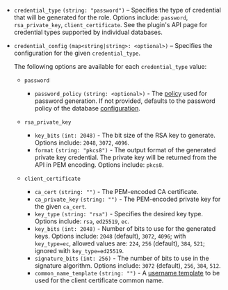 - `credential_type` `(string: "password")` – Specifies the type of credential that
  will be generated for the role. Options include: `password`, `rsa_private_key`, `client_certificate`.
  See the plugin's API page for credential types supported by individual databases.

- `credential_config` `(map<string|string>: <optional>)` – Specifies the configuration
  for the given `credential_type`.

  The following options are available for each `credential_type` value:

  - `password`
    - `password_policy` `(string: <optional>)` - The [policy](/vault/docs/concepts/password-policies)
      used for password generation. If not provided, defaults to the password policy of the
      database [configuration](/vault/api-docs/secret/databases#password_policy).

  - `rsa_private_key`
    - `key_bits` `(int: 2048)` - The bit size of the RSA key to generate. Options include:
      `2048`, `3072`, `4096`.
    - `format` `(string: "pkcs8")` - The output format of the generated private key
      credential. The private key will be returned from the API in PEM encoding. Options
      include: `pkcs8`.

  - `client_certificate`
    - `ca_cert` `(string: "")` - The PEM-encoded CA certificate.
    - `ca_private_key` `(string: "")` - The PEM-encoded private key for the given `ca_cert`.
    - `key_type` `(string: "rsa")` - Specifies the desired key type. Options include:
      `rsa`, `ed25519`, `ec`.
    - `key_bits` `(int: 2048)` - Number of bits to use for the generated keys. Options include:
      `2048` (default), `3072`, `4096`; with `key_type=ec`, allowed values are: `224`, `256` (default),
      `384`, `521`; ignored with `key_type=ed25519`.
    - `signature_bits` `(int: 256)` - The number of bits to use in the signature algorithm. Options include:
      `3072` (default), `256`, `384`, `512`.
    - `common_name_template` `(string: "")` - A [username template](https://developer.hashicorp.com/vault/docs/concepts/username-templating)
      to be used for the client certificate common name.

